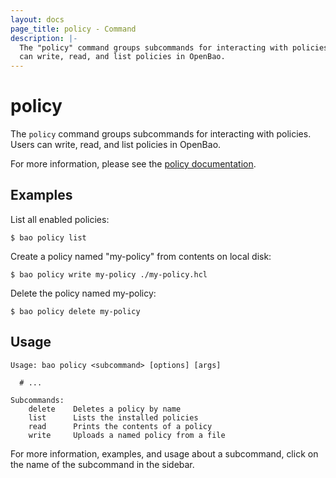 ```yaml
---
layout: docs
page_title: policy - Command
description: |-
  The "policy" command groups subcommands for interacting with policies. Users
  can write, read, and list policies in OpenBao.
---
```


# policy

The `policy` command groups subcommands for interacting with policies. Users can
write, read, and list policies in OpenBao.

For more information, please see the [policy
documentation](/vault/docs/concepts/policies).

## Examples

List all enabled policies:

```shell-session
$ bao policy list
```

Create a policy named "my-policy" from contents on local disk:

```shell-session
$ bao policy write my-policy ./my-policy.hcl
```

Delete the policy named my-policy:

```shell-session
$ bao policy delete my-policy
```

## Usage

```text
Usage: bao policy <subcommand> [options] [args]

  # ...

Subcommands:
    delete    Deletes a policy by name
    list      Lists the installed policies
    read      Prints the contents of a policy
    write     Uploads a named policy from a file
```

For more information, examples, and usage about a subcommand, click on the name
of the subcommand in the sidebar.
